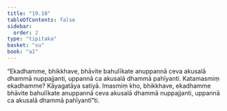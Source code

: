 ```yaml
---
title: "19.10"
tableOfContents: false
sidebar:
  order: 2
type: "tipitaka"
basket: "su"
book: "a1"
---
```



<DynamicBreadcrumb />

<Division number="572" book="a1" bookNo="15" page="45">

<Paragraph number="461" book="a1">
“Ekadhamme, bhikkhave, bhāvite bahulīkate anuppannā ceva akusalā dhammā nuppajjanti, uppannā ca akusalā dhammā pahīyanti. Katamasmiṃ ekadhamme? Kāyagatāya satiyā. Imasmiṃ kho, bhikkhave, ekadhamme bhāvite bahulīkate anuppannā ceva akusalā dhammā nuppajjanti, uppannā ca akusalā dhammā pahīyantī”ti.
</Paragraph>
</Division>